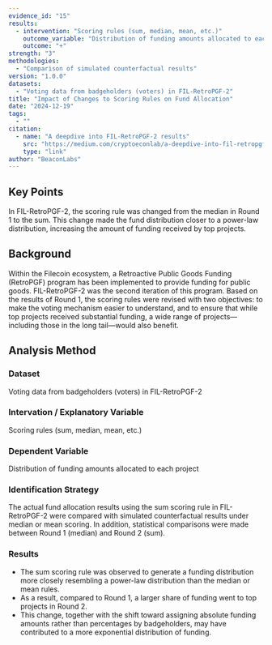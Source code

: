 ```yaml
---
evidence_id: "15"
results:
  - intervention: "Scoring rules (sum, median, mean, etc.)"
    outcome_variable: "Distribution of funding amounts allocated to each project"
    outcome: "+"
strength: "3"
methodologies:
  - "Comparison of simulated counterfactual results"
version: "1.0.0"
datasets:
  - "Voting data from badgeholders (voters) in FIL-RetroPGF-2"
title: "Impact of Changes to Scoring Rules on Fund Allocation"
date: "2024-12-19"
tags:
  - ""
citation:
  - name: "A deepdive into FIL-RetroPGF-2 results"
    src: "https://medium.com/cryptoeconlab/a-deepdive-into-fil-retropgf-2-results-880234699fe4"
    type: "link"
author: "BeaconLabs"
---
```


## Key Points

In FIL-RetroPGF-2, the scoring rule was changed from the median in Round 1 to the sum. This change made the fund distribution closer to a power-law distribution, increasing the amount of funding received by top projects.

## Background

Within the Filecoin ecosystem, a Retroactive Public Goods Funding (RetroPGF) program has been implemented to provide funding for public goods. FIL-RetroPGF-2 was the second iteration of this program. Based on the results of Round 1, the scoring rules were revised with two objectives: to make the voting mechanism easier to understand, and to ensure that while top projects received substantial funding, a wide range of projects—including those in the long tail—would also benefit.

## Analysis Method

### Dataset

Voting data from badgeholders (voters) in FIL-RetroPGF-2

### Intervation / Explanatory Variable

Scoring rules (sum, median, mean, etc.)

### Dependent Variable

Distribution of funding amounts allocated to each project

### Identification Strategy

The actual fund allocation results using the sum scoring rule in FIL-RetroPGF-2 were compared with simulated counterfactual results under median or mean scoring. In addition, statistical comparisons were made between Round 1 (median) and Round 2 (sum).

### Results

- The sum scoring rule was observed to generate a funding distribution more closely resembling a power-law distribution than the median or mean rules.
- As a result, compared to Round 1, a larger share of funding went to top projects in Round 2.
- This change, together with the shift toward assigning absolute funding amounts rather than percentages by badgeholders, may have contributed to a more exponential distribution of funding.
